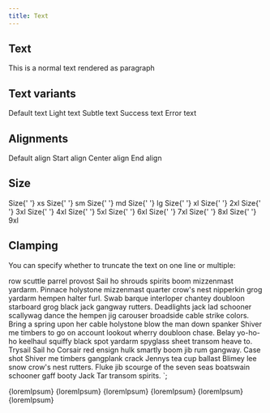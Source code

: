```yaml
---
title: Text
---
```



## Text

<Playground>
  <Text as="p">This is a normal text rendered as paragraph</Text>
</Playground>

## Text variants

<Playground>
  <Flex gap="sm">
    <Text size="xs">Default text</Text>
    <Text tone="light" size="xs">
      Light text
    </Text>
    <Text tone="subtle" size="xs">
      Subtle text
    </Text>
    <Text tone="success" size="xs">
      Success text
    </Text>
    <Text tone="danger" size="xs">
      Error text
    </Text>
  </Flex>
</Playground>

## Alignments

<Playground>
  <Flex flow="column" gap="sm" cross="stretch" css={{ p: '$4' }}>
    <Text>Default align</Text>
    <Text align="start">Start align</Text>
    <Text align="center">Center align</Text>
    <Text align="end">End align</Text>
  </Flex>
</Playground>

## Size

<Playground>
  <Flex flow="column" gap="sm" cross="stretch" css={{ p: '$4' }}>
    <Text size="xs">
      Size{' '}
      <Text as="code" font="mono">
        xs
      </Text>
    </Text>
    <Text size="sm">
      Size{' '}
      <Text as="code" font="mono">
        sm
      </Text>
    </Text>
    <Text size="md">
      Size{' '}
      <Text as="code" font="mono">
        md
      </Text>
    </Text>
    <Text size="lg">
      Size{' '}
      <Text as="code" font="mono">
        lg
      </Text>
    </Text>
    <Text size="xl">
      Size{' '}
      <Text as="code" font="mono">
        xl
      </Text>
    </Text>
    <Text size="2xl">
      Size{' '}
      <Text as="code" font="mono">
        2xl
      </Text>
    </Text>
    <Text size="3xl">
      Size{' '}
      <Text as="code" font="mono">
        3xl
      </Text>
    </Text>
    <Text size="4xl">
      Size{' '}
      <Text as="code" font="mono">
        4xl
      </Text>
    </Text>
    <Text size="5xl">
      Size{' '}
      <Text as="code" font="mono">
        5xl
      </Text>
    </Text>
    <Text size="6xl">
      Size{' '}
      <Text as="code" font="mono">
        6xl
      </Text>
    </Text>
    <Text size="7xl">
      Size{' '}
      <Text as="code" font="mono">
        7xl
      </Text>
    </Text>
    <Text size="8xl">
      Size{' '}
      <Text as="code" font="mono">
        8xl
      </Text>
    </Text>
    <Text size="9xl">
      Size{' '}
      <Text as="code" font="mono">
        9xl
      </Text>
    </Text>
  </Flex>
</Playground>

## Clamping

You can specify whether to truncate the text on one line or multiple:

row scuttle parrel provost Sail ho shrouds spirits boom mizzenmast yardarm. Pinnace holystone mizzenmast quarter crow's nest nipperkin grog yardarm hempen halter furl. Swab barque interloper chantey doubloon starboard grog black jack gangway rutters.
Deadlights jack lad schooner scallywag dance the hempen jig carouser broadside cable strike colors. Bring a spring upon her cable holystone blow the man down spanker Shiver me timbers to go on account lookout wherry doubloon chase. Belay yo-ho-ho keelhaul squiffy black spot yardarm spyglass sheet transom heave to.
Trysail Sail ho Corsair red ensign hulk smartly boom jib rum gangway. Case shot Shiver me timbers gangplank crack Jennys tea cup ballast Blimey lee snow crow's nest rutters. Fluke jib scourge of the seven seas boatswain schooner gaff booty Jack Tar transom spirits.
`;

<Playground>
  <Flex flow="column" gap="md" cross="stretch" css={{ p: '$4' }}>
    <Box bc="$surface--elevated" p="$2" br="$md" height={160} width={300} overflow="hidden">
      <Text lineClamp={1}>{loremIpsum}</Text>
    </Box>
    <Box bc="$surface--elevated" p="$2" br="$md" height={160} width={300} overflow="hidden">
      <Text lineClamp={2}>{loremIpsum}</Text>
    </Box>
    <Box bc="$surface--elevated" p="$2" br="$md" height={160} width={300} overflow="hidden">
      <Text lineClamp={3}>{loremIpsum}</Text>
    </Box>
    <Box bc="$surface--elevated" p="$2" br="$md" height={160} width={300} overflow="hidden">
      <Text lineClamp={4}>{loremIpsum}</Text>
    </Box>
    <Box bc="$surface--elevated" p="$2" br="$md" height={160} width={300} overflow="hidden">
      <Text lineClamp={5}>{loremIpsum}</Text>
    </Box>
    <Box bc="$surface--elevated" p="$2" br="$md" height={160} width={300} overflow="hidden">
      <Text lineClamp={6}>{loremIpsum}</Text>
    </Box>
  </Flex>
</Playground>
